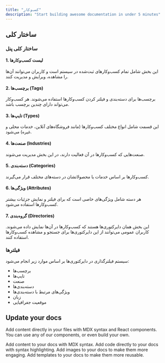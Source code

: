 ```yaml
---
title: "کسب‌وکار"
description: "Start building awesome documentation in under 5 minutes"
---
```


## ساختار کلی

### ساختار کلی پنل

#### 1. لیست کسب‌وکارها

این بخش شامل تمام کسب‌وکارهای ثبت‌شده در سیستم است و کاربران می‌توانند آن‌ها را مشاهده، ویرایش و مدیریت کنند.

#### 2. برچسب‌ها (Tags)

برچسب‌ها برای دسته‌بندی و فیلتر کردن کسب‌وکارها استفاده می‌شوند. هر کسب‌وکار می‌تواند دارای چندین برچسب باشد.

#### 3. تایپ‌ها (Types)

این قسمت شامل انواع مختلف کسب‌وکارها (مانند فروشگاه‌های آنلاین، خدمات محلی و غیره) می‌شود.

#### 4. صنعت‌ها (Industries)

صنعت‌هایی که کسب‌وکارها در آن فعالیت دارند، در این بخش مدیریت می‌شوند.

#### 5. دسته‌بندی (Categories)

کسب‌وکارها بر اساس خدمات یا محصولاتشان در دسته‌های مختلف قرار می‌گیرند.

#### 6. ویژگی‌ها (Attributes)

هر دسته شامل ویژگی‌های خاصی است که برای فیلتر و نمایش جزئیات بیشتر کسب‌وکارها استفاده می‌شود.

#### 7. گروه‌بندی (Directories)

این بخش همان دایرکتوری‌ها هستند که کسب‌وکارها در آن‌ها نمایش داده می‌شوند. کاربران عمومی می‌توانند از این دایرکتوری‌ها برای جستجو و مشاهده کسب‌وکارها استفاده کنند.

### فیلترها

سیستم فیلترگذاری در دایرکتوری‌ها بر اساس موارد زیر انجام می‌شود:

- برچسب‌ها
- تایپ‌ها
- صنعت
- دسته‌بندی‌ها
- ویژگی‌های مرتبط با دسته‌بندی‌ها
- زبان
- موقعیت جغرافیایی

## Update your docs

Add content directly in your files with MDX syntax and React components. You can use any of our components, or even build your own.

<CardGroup cols="2">
  <Card title="Add Content With MDX" icon="file" href="/essentials/markdown">
    Add content to your docs with MDX syntax.
  </Card>
  <Card title="Add Code Blocks" icon="square-code" href="/essentials/code">
    Add code directly to your docs with syntax highlighting.
  </Card>
  <Card title="Add Images" icon="image" href="/essentials/images">
    Add images to your docs to make them more engaging.
  </Card>
  <Card title="Add Custom Components" icon="puzzle-piece" href="/essentials/reusable-snippets">
    Add templates to your docs to make them more reusable.
  </Card>
</CardGroup>
